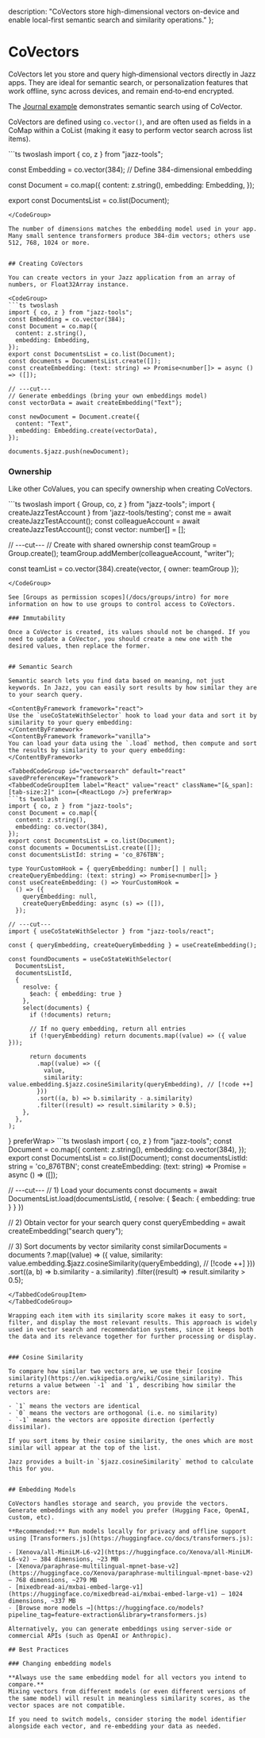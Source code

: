 

  description: "CoVectors store high-dimensional vectors on-device and enable local-first semantic search and similarity operations."
};

# CoVectors

CoVectors let you store and query high‑dimensional vectors directly in Jazz apps. They are ideal for semantic search, or personalization features that work offline, sync across devices, and remain end‑to‑end encrypted.


The [Journal example](https://github.com/garden-co/jazz/tree/main/examples/vector-search) demonstrates semantic search using of CoVector.

CoVectors are defined using `co.vector()`, and are often used as fields in a CoMap within a CoList (making it easy to perform vector search across list items).

<CodeGroup>
```ts twoslash
import { co, z } from "jazz-tools";

const Embedding = co.vector(384); // Define 384-dimensional embedding

const Document = co.map({
  content: z.string(),
  embedding: Embedding,
});

export const DocumentsList = co.list(Document);
```
</CodeGroup>

The number of dimensions matches the embedding model used in your app. Many small sentence transformers produce 384‑dim vectors; others use 512, 768, 1024 or more.


## Creating CoVectors

You can create vectors in your Jazz application from an array of numbers, or Float32Array instance.

<CodeGroup>
```ts twoslash
import { co, z } from "jazz-tools";
const Embedding = co.vector(384); 
const Document = co.map({
  content: z.string(),
  embedding: Embedding,
});
export const DocumentsList = co.list(Document);
const documents = DocumentsList.create([]);
const createEmbedding: (text: string) => Promise<number[]> = async () => ([]);

// ---cut---
// Generate embeddings (bring your own embeddings model)
const vectorData = await createEmbedding("Text");

const newDocument = Document.create({
  content: "Text",
  embedding: Embedding.create(vectorData),
});

documents.$jazz.push(newDocument);
```
</CodeGroup>

### Ownership

Like other CoValues, you can specify ownership when creating CoVectors.

<CodeGroup>
```ts twoslash
import { Group, co, z } from "jazz-tools";
import { createJazzTestAccount } from 'jazz-tools/testing';
const me = await createJazzTestAccount();
const colleagueAccount = await createJazzTestAccount();
const vector: number[] = [];

// ---cut---
// Create with shared ownership
const teamGroup = Group.create();
teamGroup.addMember(colleagueAccount, "writer");

const teamList = co.vector(384).create(vector, { owner: teamGroup });
```
</CodeGroup>

See [Groups as permission scopes](/docs/groups/intro) for more information on how to use groups to control access to CoVectors.

### Immutability

Once a CoVector is created, its values should not be changed. If you need to update a CoVector, you should create a new one with the desired values, then replace the former.


## Semantic Search

Semantic search lets you find data based on meaning, not just keywords. In Jazz, you can easily sort results by how similar they are to your search query.

<ContentByFramework framework="react">
Use the `useCoStateWithSelector` hook to load your data and sort it by similarity to your query embedding:
</ContentByFramework>
<ContentByFramework framework="vanilla">
You can load your data using the `.load` method, then compute and sort the results by similarity to your query embedding:
</ContentByFramework>

<TabbedCodeGroup id="vectorsearch" default="react" savedPreferenceKey="framework">
<TabbedCodeGroupItem label="React" value="react" className="[&_span]:[tab-size:2]" icon={<ReactLogo />} preferWrap>
```ts twoslash
import { co, z } from "jazz-tools";
const Document = co.map({
  content: z.string(),
  embedding: co.vector(384),
});
export const DocumentsList = co.list(Document);
const documents = DocumentsList.create([]);
const documentsListId: string = 'co_876TBN';

type YourCustomHook = { queryEmbedding: number[] | null; createQueryEmbedding: (text: string) => Promise<number[]> }
const useCreateEmbedding: () => YourCustomHook =
  () => ({
    queryEmbedding: null,
    createQueryEmbedding: async (s) => ([]),
  });

// ---cut---
import { useCoStateWithSelector } from "jazz-tools/react";

const { queryEmbedding, createQueryEmbedding } = useCreateEmbedding();

const foundDocuments = useCoStateWithSelector(
  DocumentsList,
  documentsListId,
  {
    resolve: { 
      $each: { embedding: true }
    },
    select(documents) {
      if (!documents) return;

      // If no query embedding, return all entries
      if (!queryEmbedding) return documents.map((value) => ({ value }));

      return documents
        .map((value) => ({
          value,
          similarity: value.embedding.$jazz.cosineSimilarity(queryEmbedding), // [!code ++]
        }))
        .sort((a, b) => b.similarity - a.similarity)
        .filter((result) => result.similarity > 0.5);
    },
  },
);
```
</TabbedCodeGroupItem>
<TabbedCodeGroupItem label="VanillaJS" value="vanilla" className="[&_span]:[tab-size:2]" icon={<JavascriptLogo />} preferWrap>
```ts twoslash
import { co, z } from "jazz-tools";
const Document = co.map({
  content: z.string(),
  embedding: co.vector(384),
});
export const DocumentsList = co.list(Document);
const documentsListId: string = 'co_876TBN';
const createEmbedding: (text: string) => Promise<number[]> = async () => ([]);

// ---cut---
// 1) Load your documents
const documents = await DocumentsList.load(documentsListId, {
  resolve: { 
    $each: { embedding: true }
  }
})

// 2) Obtain vector for your search query
const queryEmbedding = await createEmbedding("search query");

// 3) Sort documents by vector similarity
const similarDocuments = documents
  ?.map((value) => ({
    value,
    similarity: value.embedding.$jazz.cosineSimilarity(queryEmbedding), // [!code ++]
  }))
  .sort((a, b) => b.similarity - a.similarity)
  .filter((result) => result.similarity > 0.5);
```
</TabbedCodeGroupItem>
</TabbedCodeGroup>

Wrapping each item with its similarity score makes it easy to sort, filter, and display the most relevant results. This approach is widely used in vector search and recommendation systems, since it keeps both the data and its relevance together for further processing or display.


### Cosine Similarity

To compare how similar two vectors are, we use their [cosine similarity](https://en.wikipedia.org/wiki/Cosine_similarity). This returns a value between `-1` and `1`, describing how similar the vectors are:

- `1` means the vectors are identical
- `0` means the vectors are orthogonal (i.e. no similarity)
- `-1` means the vectors are opposite direction (perfectly dissimilar).

If you sort items by their cosine similarity, the ones which are most similar will appear at the top of the list.

Jazz provides a built-in `$jazz.cosineSimilarity` method to calculate this for you.


## Embedding Models

CoVectors handles storage and search, you provide the vectors. Generate embeddings with any model you prefer (Hugging Face, OpenAI, custom, etc).

**Recommended:** Run models locally for privacy and offline support using [Transformers.js](https://huggingface.co/docs/transformers.js):

- [Xenova/all-MiniLM-L6-v2](https://huggingface.co/Xenova/all-MiniLM-L6-v2) — 384 dimensions, ~23 MB
- [Xenova/paraphrase-multilingual-mpnet-base-v2](https://huggingface.co/Xenova/paraphrase-multilingual-mpnet-base-v2) — 768 dimensions, ~279 MB
- [mixedbread-ai/mxbai-embed-large-v1](https://huggingface.co/mixedbread-ai/mxbai-embed-large-v1) — 1024 dimensions, ~337 MB
- [Browse more models →](https://huggingface.co/models?pipeline_tag=feature-extraction&library=transformers.js)

Alternatively, you can generate embeddings using server-side or commercial APIs (such as OpenAI or Anthropic).

## Best Practices

### Changing embedding models

**Always use the same embedding model for all vectors you intend to compare.**  
Mixing vectors from different models (or even different versions of the same model) will result in meaningless similarity scores, as the vector spaces are not compatible.

If you need to switch models, consider storing the model identifier alongside each vector, and re-embedding your data as needed.
